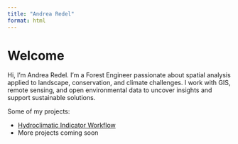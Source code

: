 ```yaml
---
title: "Andrea Redel"
format: html
---
```


# Welcome

Hi, I’m Andrea Redel. I’m a Forest Engineer passionate about spatial analysis applied to landscape, conservation, and climate challenges. I work with GIS, remote sensing, and open environmental data to uncover insights and support sustainable solutions.

Some of my projects:

- [Hydroclimatic Indicator Workflow](indicadores.qmd)
- More projects coming soon